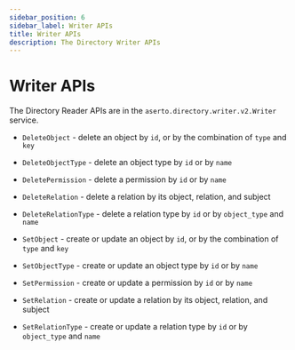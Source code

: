 ```yaml
---
sidebar_position: 6
sidebar_label: Writer APIs
title: Writer APIs
description: The Directory Writer APIs
---
```


# Writer APIs

The Directory Reader APIs are in the `aserto.directory.writer.v2.Writer` service.

- `DeleteObject` - delete an object by `id`, or by the combination of `type` and `key`
- `DeleteObjectType` - delete an object type by `id` or by `name`
- `DeletePermission` - delete a permission by `id` or by `name`
- `DeleteRelation` - delete a relation by its object, relation, and subject
- `DeleteRelationType` - delete a relation type by `id` or by `object_type` and `name`


- `SetObject` - create or update an object by `id`, or by the combination of `type` and `key`
- `SetObjectType` - create or update an object type by `id` or by `name`
- `SetPermission` - create or update a permission by `id` or by `name`
- `SetRelation` - create or update a relation by its object, relation, and subject
- `SetRelationType` - create or update a relation type by `id` or by `object_type` and `name`
